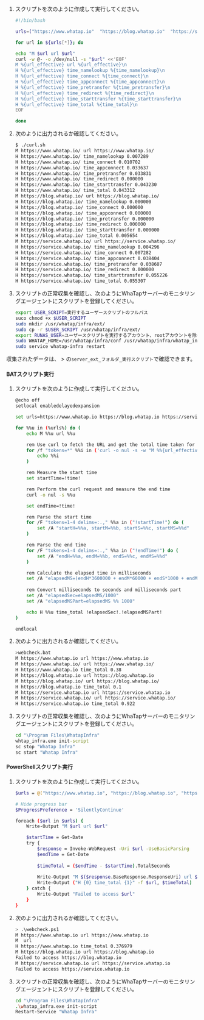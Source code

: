 <Tabs groupId='server-user-script'>

<TabItem value="lxs" label="Linux Shell">


<Usercycle server='Linux' />

1. スクリプトを次のように作成して実行してください。

   ```bash title='Linux Shell'
   #!/bin/bash

   urls=("https://www.whatap.io"  "https://blog.whatap.io"  "https://service.whatap.io")

   for url in ${urls[*]}; do

   echo "M $url url $url"
   curl -w @- -o /dev/null -s "$url" <<'EOF'
   M %{url_effective} url %{url_effective}\n
   H %{url_effective} time_namelookup %{time_namelookup}\n
   H %{url_effective} time_connect %{time_connect}\n
   H %{url_effective} time_appconnect %{time_appconnect}\n
   H %{url_effective} time_pretransfer %{time_pretransfer}\n
   H %{url_effective} time_redirect %{time_redirect}\n
   H %{url_effective} time_starttransfer %{time_starttransfer}\n
   H %{url_effective} time_total %{time_total}\n
   EOF

   done
   ```

2. 次のように出力されるか確認してください。

   ```bash title='Linux Shell'
   $ ./curl.sh
   M https://www.whatap.io/ url https://www.whatap.io/
   H https://www.whatap.io/ time_namelookup 0.007289
   H https://www.whatap.io/ time_connect 0.010702
   H https://www.whatap.io/ time_appconnect 0.033637
   H https://www.whatap.io/ time_pretransfer 0.033831
   H https://www.whatap.io/ time_redirect 0.000000
   H https://www.whatap.io/ time_starttransfer 0.043230
   H https://www.whatap.io/ time_total 0.043312
   M https://blog.whatap.io/ url https://blog.whatap.io/
   H https://blog.whatap.io/ time_namelookup 0.000000
   H https://blog.whatap.io/ time_connect 0.000000
   H https://blog.whatap.io/ time_appconnect 0.000000
   H https://blog.whatap.io/ time_pretransfer 0.000000
   H https://blog.whatap.io/ time_redirect 0.000000
   H https://blog.whatap.io/ time_starttransfer 0.000000
   H https://blog.whatap.io/ time_total 0.005654
   M https://service.whatap.io/ url https://service.whatap.io/
   H https://service.whatap.io/ time_namelookup 0.004296
   H https://service.whatap.io/ time_connect 0.007282
   H https://service.whatap.io/ time_appconnect 0.038404
   H https://service.whatap.io/ time_pretransfer 0.038607
   H https://service.whatap.io/ time_redirect 0.000000
   H https://service.whatap.io/ time_starttransfer 0.055226
   H https://service.whatap.io/ time_total 0.055307
   ```

3. スクリプトの正常収集を確認し、次のようにWhaTapサーバーのモニタリングエージェントにスクリプトを登録してください。

   ```bash title='Linux Shell'
   export USER_SCRIPT=実行するユーザースクリプトのフルパス
   suco chmod +x $USER_SCRIPT
   sudo mkdir /usr/whatap/infra/ext/
   sudo cp -r $USER_SCRIPT /usr/whatap/infra/ext/
   export RUNAS_USER=ユーザースクリプトを実行するアカウント、rootアカウントを除く
   sudo WHATAP_HOME=/usr/whatap/infra/conf /usr/whatap/infra/whatap_infrad --user=$RUNAS_USER init-script
   sudo service whatap-infra restart
   ```

収集されたデータは、<Cmdname sid="side_analysis" className="uitext" /> &gt; <Cmdname sid="side_counter" className="uitext" />の<Cmdname sid="category" className="uitext" />`server_ext_フォルダ_実行スクリプト`で確認できます。

</TabItem>

<TabItem value="wps" label="Windows Powershell">

<Usercycle server='Windows' />

<Tabs groupId='server-user-script'>

<TabItem value="wps" label="BAT">

#### BATスクリプト実行

1. スクリプトを次のように作成して実行してください。

   ```bash title='BAT'
   @echo off
   setlocal enabledelayedexpansion

   set urls=https://www.whatap.io https://blog.whatap.io https://service.whatap.io

   for %%u in (%urls%) do (
       echo M %%u url %%u

       rem Use curl to fetch the URL and get the total time taken for the request
       for /f "tokens=*" %%i in ('curl -o nul -s -w "M %%{url_effective} url %%{url_effective}" %%u') do (
           echo %%i
       )

       rem Measure the start time
       set startTime=!time!

       rem Perform the curl request and measure the end time
       curl -o nul -s %%u

       set endTime=!time!

       rem Parse the start time
       for /F "tokens=1-4 delims=:.," %%a in ("!startTime!") do (
           set /A "startH=%%a, startM=%%b, startS=%%c, startMS=%%d"
       )

       rem Parse the end time
       for /F "tokens=1-4 delims=:.," %%a in ("!endTime!") do (
           set /A "endH=%%a, endM=%%b, endS=%%c, endMS=%%d"
       )

       rem Calculate the elapsed time in milliseconds
       set /A "elapsedMS=(endH*3600000 + endM*60000 + endS*1000 + endMS) - (startH*3600000 + startM*60000 + startS*1000 + startMS)"
       
       rem Convert milliseconds to seconds and milliseconds part
       set /A "elapsedSec=elapsedMS/1000"
       set /A "elapsedMSPart=elapsedMS %% 1000"

       echo H %%u time_total !elapsedSec!.!elapsedMSPart!
   )

   endlocal
   ```

2. 次のように出力されるか確認してください。

   ```bash title='BAT'
   >webcheck.bat
   M https://www.whatap.io url https://www.whatap.io
   M https://www.whatap.io/ url https://www.whatap.io/
   H https://www.whatap.io time_total 0.38
   M https://blog.whatap.io url https://blog.whatap.io
   M https://blog.whatap.io/ url https://blog.whatap.io/
   H https://blog.whatap.io time_total 0.1
   M https://service.whatap.io url https://service.whatap.io
   M https://service.whatap.io/ url https://service.whatap.io/
   H https://service.whatap.io time_total 0.922
   ```

3. スクリプトの正常収集を確認し、次のようにWhaTapサーバーのモニタリングエージェントにスクリプトを登録してください。

   ```bat title='BAT'
   cd "\Program Files\WhatapInfra"
   whtap_infra.exe init-script
   sc stop "Whatap Infra"
   sc start "Whatap Infra"
   ```

</TabItem>

<TabItem value="wps2" label="PowerShell">

#### PowerShellスクリプト実行

1. スクリプトを次のように作成して実行してください。

   ```bash title='PowerShell'
   $urls = @("https://www.whatap.io", "https://blog.whatap.io", "https://service.whatap.io")

   # Hide progress bar
   $ProgressPreference = 'SilentlyContinue'

   foreach ($url in $urls) {
       Write-Output "M $url url $url"

       $startTime = Get-Date
       try {
           $response = Invoke-WebRequest -Uri $url -UseBasicParsing
           $endTime = Get-Date
           
           $timeTotal = ($endTime - $startTime).TotalSeconds
           
           Write-Output "M $($response.BaseResponse.ResponseUri) url $($response.BaseResponse.ResponseUri)"
           Write-Output ("H {0} time_total {1}" -f $url, $timeTotal)
       } catch {
           Write-Output "Failed to access $url"
       }
   }
   ```

2. 次のように出力されるか確認してください。

   ```bash title='PowerShell'
   > .\webcheck.ps1                     
   M https://www.whatap.io url https://www.whatap.io
   M  url 
   H https://www.whatap.io time_total 0.376979
   M https://blog.whatap.io url https://blog.whatap.io
   Failed to access https://blog.whatap.io
   M https://service.whatap.io url https://service.whatap.io
   Failed to access https://service.whatap.io
   ```

3. スクリプトの正常収集を確認し、次のようにWhaTapサーバーのモニタリングエージェントにスクリプトを登録してください。

   ```bash title='PowerShell'
   cd "\Program Files\WhatapInfra"
   .\whatap_infra.exe init-script
   Restart-Service "Whatap Infra"
   ```

</TabItem>

</Tabs>

</TabItem>

</Tabs>
